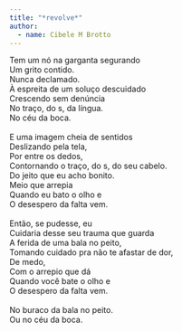 ```yaml
---
title: "*revolve*"
author: 
  - name: Cibele M Brotto
---
```


| Tem um nó na garganta segurando
| Um grito contido.
| Nunca declamado.
| À espreita de um soluço descuidado
| Crescendo sem denúncia 
| No traço, do s, da língua.
| No céu da boca.
| 
| E uma imagem cheia de sentidos
| Deslizando pela tela,
| Por entre os dedos,
| Contornando o traço, do s, do seu cabelo.
| Do jeito que eu acho bonito.
| Meio que arrepia 
| Quando eu bato o olho e
| O desespero da falta vem.
| 
| Então, se pudesse, eu
| Cuidaria desse seu trauma que guarda
| A ferida de uma bala no peito,
| Tomando cuidado pra não te afastar de dor, 
| De medo,
| Com o arrepio que dá
| Quando você bate o olho e 
| O desespero da falta vem.
| 
| No buraco da bala no peito.
| Ou no céu da boca.
